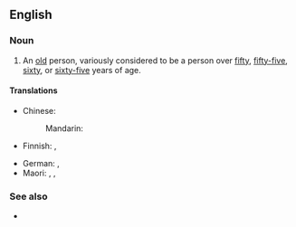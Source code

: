 ==English==

===Noun===
{{en-noun}}

# An [[old]] person, variously considered to be a person over [[fifty]], [[fifty-five]], [[sixty]], or [[sixty-five]] years of age.
#: {{syn|en|senior|q1=US|older adult|q2=euphemism}}

====Translations====
{{trans-top|old person}}
* Chinese:
*: Mandarin: {{t|cmn|[[老年人]]|tr=lǎo nián rén}}
* Finnish: {{t+|fi|vanhus}}, {{t|fi|eläkeikäinen}}
{{trans-mid}}
* German: {{t+|de|Senior|m}}, {{t+|de|Seniorin|f}}
* Maori: {{t|mi|mātāpuputu}}, {{t|mi|pāhake}}, {{t|mi|kaumātua}}
{{trans-bottom}}

===See also===
* {{l|en|grey power}}